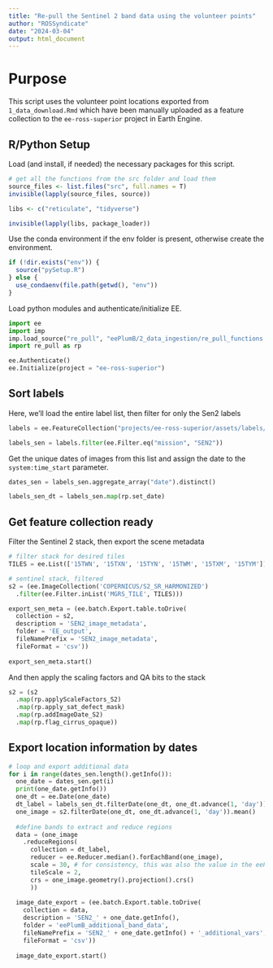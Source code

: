 ```yaml
---
title: "Re-pull the Sentinel 2 band data using the volunteer points"
author: "ROSSyndicate"
date: "2024-03-04"
output: html_document
---
```


# Purpose

This script uses the volunteer point locations exported from `1_data_download.Rmd` which have been manually uploaded as a feature collection to the `ee-ross-superior` project in Earth Engine.

## R/Python Setup

Load (and install, if needed) the necessary packages for this script.

```r
# get all the functions from the src folder and load them
source_files <- list.files("src", full.names = T)
invisible(lapply(source_files, source))

libs <- c("reticulate", "tidyverse")

invisible(lapply(libs, package_loader))
```

Use the conda environment if the env folder is present, otherwise create the environment.

```r
if (!dir.exists("env")) {
  source("pySetup.R")
} else {
  use_condaenv(file.path(getwd(), "env"))
}
```

Load python modules and authenticate/initialize EE.

```python
import ee
import imp
imp.load_source("re_pull", "eePlumB/2_data_ingestion/re_pull_functions.py")
import re_pull as rp

ee.Authenticate()
ee.Initialize(project = "ee-ross-superior")
```

## Sort labels

Here, we'll load the entire label list, then filter for only the Sen2 labels

```python
labels = ee.FeatureCollection("projects/ee-ross-superior/assets/labels/collated_label_data_v2023-07-20")

labels_sen = labels.filter(ee.Filter.eq("mission", "SEN2"))
```

Get the unique dates of images from this list and assign the date to the `system:time_start` parameter.

```python
dates_sen = labels_sen.aggregate_array("date").distinct()

labels_sen_dt = labels_sen.map(rp.set_date)
```

## Get feature collection ready

Filter the Sentinel 2 stack, then export the scene metadata

```python
# filter stack for desired tiles
TILES = ee.List(['15TWN', '15TXN', '15TYN', '15TWM', '15TXM', '15TYM'])

# sentinel stack, filtered
s2 = (ee.ImageCollection('COPERNICUS/S2_SR_HARMONIZED')
  .filter(ee.Filter.inList('MGRS_TILE', TILES)))

export_sen_meta = (ee.batch.Export.table.toDrive(
  collection = s2,
  description = 'SEN2_image_metadata',
  folder = 'EE_output',
  fileNamePrefix = 'SEN2_image_metadata',
  fileFormat = 'csv'))
  
export_sen_meta.start()

```

And then apply the scaling factors and QA bits to the stack

```python
s2 = (s2
  .map(rp.applyScaleFactors_S2)
  .map(rp.apply_sat_defect_mask)
  .map(rp.addImageDate_S2)
  .map(rp.flag_cirrus_opaque))

```

## Export location information by dates

```python
# loop and export additional data
for i in range(dates_sen.length().getInfo()):
  one_date = dates_sen.get(i)
  print(one_date.getInfo())
  one_dt = ee.Date(one_date)
  dt_label = labels_sen_dt.filterDate(one_dt, one_dt.advance(1, 'day'))
  one_image = s2.filterDate(one_dt, one_dt.advance(1, 'day')).mean()
  
  #define bands to extract and reduce regions
  data = (one_image
    .reduceRegions(
      collection = dt_label,
      reducer = ee.Reducer.median().forEachBand(one_image),
      scale = 30, # for consistency, this was also the value in the eePlumB.js file
      tileScale = 2,
      crs = one_image.geometry().projection().crs()
      ))
  
  image_date_export = (ee.batch.Export.table.toDrive(
    collection = data,
    description = 'SEN2_' + one_date.getInfo(),
    folder = 'eePlumB_additional_band_data',
    fileNamePrefix = 'SEN2_' + one_date.getInfo() + '_additional_vars',
    fileFormat = 'csv'))
    
  image_date_export.start()

```
